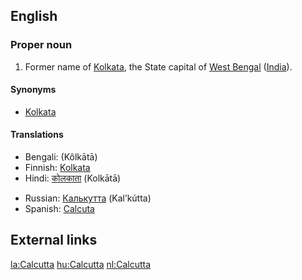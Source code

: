 ==English==
===Proper noun===
{{en-proper noun}}

#Former name of [[Kolkata]], the State capital of [[West Bengal]] ([[India]]).

====Synonyms====
*[[Kolkata]]

====Translations====
{{top}}
*Bengali: {{BNchar|[[কলকাতা]]}} (Kôlkātā)
*Finnish: [[Kolkata]]
*Hindi: [[कोलकाता]] (Kolkātā)
{{mid}}
*Russian: [[Калькутта]] (Kal’kútta) {{f}}
*Spanish: [[Calcuta]]
{{bottom}}

==External links==
{{sisterlinks|Kolkata}}

[[la:Calcutta]]
[[hu:Calcutta]]
[[nl:Calcutta]]